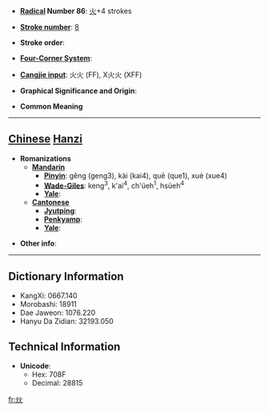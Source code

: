 * '''[[Wiktionary:Chinese radical index| Radical]] Number 86''': [[Wiktionary:Chinese radical index 火|火]]+4 strokes

* '''[[Wiktionary:Chinese total strokes index|Stroke number]]''': [[Wiktionary:Chinese total strokes index 8|8]]

* '''Stroke order''': 

* '''[[Wiktionary:Chinese four corner index|Four-Corner System]]''': 

* '''[[Wiktionary:Chinese Cangjie index|Cangjie input]]''': 火火 (FF), X火火 (XFF)

* '''Graphical Significance and Origin''': 

* '''Common Meaning'''

----

== [[Chinese]] [[Hanzi]] ==

* '''Romanizations'''
** '''[[Mandarin]]'''
*** '''[[Pinyin]]''': gěng (geng3), kài (kai4), quē (que1), xuè (xue4)
*** '''[[Wade-Giles]]''': keng<sup>3</sup>, k'ai<sup>4</sup>, ch'üeh<sup>1</sup>, hsüeh<sup>4</sup>
*** '''[[Yale]]''': 
** '''[[Cantonese]]'''
*** '''[[Jyutping]]''':
*** '''[[Penkyamp]]''': 
*** '''[[Yale]]''': 

* '''Other info''': 

----

== Dictionary Information ==

* KangXi: 0667.140
* Morobashi: 18911
* Dae Jaweon: 1076.220
* Hanyu Da Zidian: 32193.050

== Technical Information ==

* '''Unicode''':
** Hex: 708F
** Decimal: 28815

[[fr:炏]]